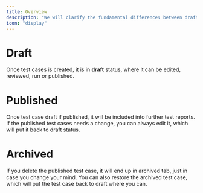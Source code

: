 ```yaml
---
title: Overview
description: "We will clarify the fundamental differences between drafts, published and archived test cases"
icon: "display"
---
```


# Draft

Once test cases is created, it is in **draft** status, where it can be edited, reviewed, run or published.

# Published

Once test case draft if published, it will be included into further test reports.
If the published test cases needs a change, you can always edit it, which will put it back to draft status.

# Archived

If you delete the published test case, it will end up in archived tab, just in case you change your mind.
You can also restore the archived test case, which will put the test case back to draft where you can.

<Frame caption="caption goes here">
  <iframe
    width={560}
    height={345}
    frameBorder={0}
    style={{ borderRadius: 0.5 + "rem" }}
    src=""
    allow="clipboard-write"
    frameborder="0"
    webkitallowfullscreen="true"
    mozallowfullscreen="true"
    allowfullscreen="true"
  ></iframe>
</Frame>
